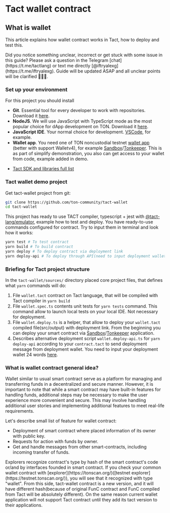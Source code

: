 
# Tact wallet contract
## What is wallet

This article explains how wallet contract works in Tact, how to deploy and test this.

<Callout>
Did you notice something unclear, incorrect or get stuck with some issue in this guide? Please ask a question in the Telegram [chat](https://t.me/tactlang) or text me directly [@iftryalexg](https://t.me/iftryalexg).
Guide will be updated ASAP and all unclear points will be clarified 🚒💦🔥.
</Callout>

### Set up your environment

For this project you should install 


* **Git**. Essential tool for every developer to work with repositories. Download it [here](https://git-scm.com/downloads).
* **NodeJS**. We will use JavaScript with TypeScript mode as the most popular choice for dApp development on TON. Download it [here](https://nodejs.org/en/download/).
* **JavaScript IDE**. Your normal choice for development. [VSCode](https://code.visualstudio.com/download), for example.
* **Wallet app**. You need one of TON noncustodial testnet [wallet app](docs/participate/wallets/apps) (better with support Walletv4), for example [Sandbox](https://apps.apple.com/app/ton-development-wallet/id1607857373)/[Tonkeeper](https://tonkeeper.com/). This is as part of simplify demonstration, you also can get access to your wallet from code, example added in demo. 

- [Tact SDK and libraries full list](docs/develop/tact/introduce/tact-sdk)


### Tact wallet demo project
Get tact-wallet project from git:

```bash
git clone https://github.com/ton-community/tact-wallet
cd tact-wallet
```

This project has ready to use TACT compiler, typescript + jest with [@tact-lang/emulator](https://github.com/tact-lang/tact-emulator), example how to test and deploy.
You have ready-to-use commands configured for contract. Try to input them in terminal and look how it works:

```bash
yarn test # To test contract
yarn build # To build contract
yarn deploy # To deploy contract via deployment link
yarn deploy-api # To deploy through API(need to input deployment wallet in wallet.deploy-api.ts before using)
```

### Briefing for Tact project structure

In the `tact-wallet/sources/` directory placed core project files, that defines what `yarn` commands will do:

1. File `wallet.tact` contract on Tact language, that will be compiled with Tact compiler in `yarn build`
2. File `wallet.spec.ts` contents unit tests for `yarn tests` command. This command allow to launch local tests on your local IDE. Not necessary for deployment.
3. File `wallet.deploy.ts` is a helper, that allow to deploy your `wallet.tact` compiled file(src/output) with deployment link. From the beginning you can deploy your smart contract via [Sandbox](https://apps.apple.com/app/ton-development-wallet/id1607857373)/[Tonkeeper](https://tonkeeper.com/) application.
4. Describes alternative deployment script `wallet.deploy-api.ts` for `yarn deploy-api` according to your `contract.tact` to send deployment message from deployment wallet. You need to input your deployment wallet 24 words [here](sources/wallet.deploy-api.ts#L19).


### What is wallet contract general idea?

Wallet similar to usual smart contract serve as a platform for managing and transferring funds in a decentralized and secure manner. However, it is important to note that while a smart contract may have built-in features for handling funds, additional steps may be necessary to make the user experience more convenient and secure. This may involve handling additional user stories and implementing additional features to meet real-life requirements.

Let's describe small list of feature for wallet contract:
* Deployment of smart contract where placed information of its owner with public key.
* Requests for action with funds by owner.
* Get and handle messages from other smart-contracts, including incoming transfer of funds.


<Callout type="info" emoji="📚️">
Explorers recognize contract's type by hash of the smart contract's code or/and by interfaces founded in smart contract. If you check your common wallet contract with [explorer](https://tonscan.org/)([testnet explorer](https://testnet.tonscan.org/)), you will see that it recognized with type "wallet". From this side, tact-wallet contract is a new version, and it will have different hash(because of original FunC contract and FunC compiled from Tact will be absolutely different). On the same reason current wallet application will not support Tact contract until they add its tact version to their applications.
</Callout>

